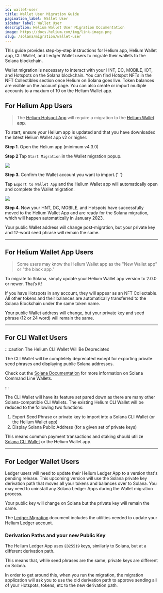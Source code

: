 ```yaml
---
id: wallet-user
title: Wallet User Migration Guide
pagination_label: Wallet User
sidebar_label: Wallet User
description: Helium Wallet User Migration Documentation
image: https://docs.helium.com/img/link-image.png
slug: /solana/migration/wallet-user
---
```



This guide provides step-by-step instructions for Helium app, Helium Wallet app, CLI Wallet, and
Ledger Wallet users to migrate their wallets to the Solana blockchain.

Wallet migration is necessary to interact with your HNT, DC, MOBILE, IOT, and Hotspots on the Solana
blockchain. You can find Hotspot NFTs in the NFT Collectibles section once Helium on Solana goes
live. Token balances are visible on the account page. You can also create or import multiple
accounts to a maxium of 10 on the Helium Wallet app.

## For Helium App Users

> The [Helium Hotspot App](/mine-hnt/helium-hotspot-app) will require a migration to the
> [Helium Wallet app](/wallets/helium-wallet-app).

To start, ensure your Helium app is updated and that you have downloaded the latest Helium Wallet
app v2 or higher.

<div class="container">
  <div class="row" style={{ marginBottom: 20 }}>
    <div class="col col--12">
      <p>
        <b>Step 1.</b> Open the Helium app (minimum v4.3.0)
      </p>
    </div>
  </div>
  <div class="row" style={{ marginBottom: 20 }}>
    <div class="col col--12">
      <p>
        <b>Step 2 </b>Tap <code>Start Migration</code> in the Wallet migration popup.
      </p>
    </div>
    <div class="col col--12 img-center">
      <img
        className="app-mockup"
        src={useBaseUrl('img/wallets/helium-wallet-app/migration-required-popup.png')}
      />
    </div>
  </div>
  <div class="row" style={{ marginBottom: 20 }}>
    <div class="col col--12">
      <p>
        <b>Step 3.</b> Confirm the Wallet account you want to import.{' '}
      </p>
      <p>
        Tap <code>Export to Wallet App</code> and the Helium Wallet app will automatically open and
        complete the Wallet migration.
      </p>
    </div>
    <div class="col col--12 img-center">
      <img
        className="app-mockup"
        src={useBaseUrl('img/wallets/helium-wallet-app/export-private-key-screen.png')}
      />
    </div>
  </div>
  <div class="row" style={{ marginBottom: 20 }}>
    <div class="col col--12">
      <p>
        <b>Step 4.</b> Now your HNT, DC, MOBILE, and Hotspots have successfully moved to the Helium
        Wallet App and are ready for the Solana migration, which will happen automatically in
        January 2023.
      </p>
    </div>
  </div>
</div>

Your public Wallet address will change post-migration, but your private key and 12-word seed phrase
will remain the same.

---

## For Helium Wallet App Users

> Some users may know the Helium Wallet app as the "New Wallet app" or "the black app."

To migrate to Solana, simply update your Helium Wallet app version to 2.0.0 or newer. That’s it!

If you have Hotspots in any account, they will appear as an NFT Collectable. All other tokens and
their balances are automatically transferred to the Solana Blockchain under the same token name.

Your public Wallet address will change, but your private key and seed phrase (12 or 24 word) will
remain the same.

---

## For CLI Wallet Users

:::caution The Helium CLI Wallet Will Be Depreciated

The CLI Wallet will be completely deprecated except for exporting private seed phrases and
displaying public Solana addresses.

Check out the [Solana Documentation](https://docs.solana.com/wallet-guide/cli) for more information
on Solana Command Line Wallets.

:::

The CLI Wallet will have its feature set pared down as there are many other Solana-compatible CLI
Wallets. The existing Helium CLI Wallet will be reduced to the following two functions:

1. Export Seed Phrase or private key to import into a Solana CLI Wallet (or the Helium Wallet app)
2. Display Solana Public Address (for a given set of private keys)

This means common payment transactions and staking should utilize
[Solana CLI Wallet](https://docs.solana.com/wallet-guide/cli) or the Helium Wallet app.

---

## For Ledger Wallet Users

Ledger users will need to update their Helium Ledger App to a version that's pending release. This
upcoming version will use the Solana private key derivation path that moves all your tokens and
balances over to Solana. You may need to uninstall any Solana Ledger Apps during the Wallet
migration process.

Your public key will change on Solana but the private key will remain the same.

The [Ledger Migration](/solana/migration/ledger) document includes the utilities needed to update
your Helium Ledger account.

### Derivation Paths and your new Public Key

The Helium Ledger App uses `ED25519` keys, similarly to Solana, but at a different derivation path.

This means that, while seed phrases are the same, private keys are different on Solana.

In order to get around this, when you run the migration, the migration application will ask you to
use the old derivation path to approve sending all of your Hotspots, tokens, etc to the new
derivation path.
